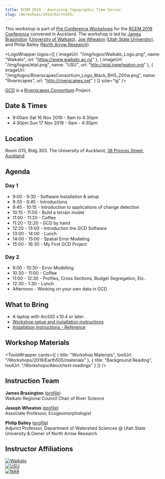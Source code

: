 ```yaml
---
title: RCEM 2019 - Analyzing Topographic Time Series
slug: /Workshops/2019/Earth505/
---
```


This workshop is part of [Pre Conference Workshops](https://www.rcem2019.co.nz/pre-conference-workshop) for the [RCEM 2019 Conference](https://www.rcem2019.co.nz/) convened in Auckland. The workshop is led by [James Brasington](https://www.waikato.ac.nz/staff-profiles/people/jbrasing) ([University of Waikato](https://www.waikato.ac.nz)), [Joe Wheaton](http://joewheaton.org) ([Utah State University](http://qcnr.usu.edu/wats/)), and Philip Bailey ([North Arrow Research](http://northarrowresearch.com)).


<LogoWrapper
  logos={[
    { imageUrl: "/img/logos/Waikato_Logo.png", name: "Waikato", url: "https://www.waikato.ac.nz" },
    { imageUrl: "/img/logos/etal.png", name: "USU", url: "http://etal.joewheaton.org" },
    { imageUrl: "/img/logos/RiverscapesConsortium_Logo_Black_BHS_200w.png", name: "Riverscapes", url: "http://riverscapes.net" }
  ]}
  size="lg"
/>

[GCD](/) is a [Riverscapes Consortium](http://riverscapes.net) Project.
## Date & Times

- 9:00am Sat 16 Nov 2019 - 9am to 4:30pm
- 4:30pm Sun 17 Nov 2019 - 9am - 4:30pm

## Location

Room G15, Bldg 303. The University of Auckland, [38 Princes Street, Auckland](https://www.google.com/maps/place/Department+of+Mathematics+The+University+of+Auckland/@-36.8514752,174.76422,15.82z/data=!4m5!3m4!1s0x6d0d47e37e2da323:0x3814e2ca50f16567!8m2!3d-36.8522366!4d174.768098)

## Agenda

### Day 1

- 9:00 - 9:30 - Software Installation & setup
- 9:30 - 9:45 - Introductions
- 9:45 - 10:15 - Introduction to applications of change detection
- 10:15 - 11:00 - Build a terrain model
- 11:00 - 11:20 - Coffee
- 11:20 - 12:20 - GCD by hand
- 12:20 - 13:00 - Introduction the GCD Software
- 13:00 - 14:00 - Lunch
- 14:00 - 15:00 - Spatial Error Modeling
- 15:00 - 16:30 - My First GCD Project

### Day 2

- 9:00 - 10:30 - Error Modelling
- 10:30 - 11:00 - Coffee
- 11:00 - 12:30 - Profiles, Cross Sections, Budget Segregation, Etc.
- 12:30 - 1:30 - Lunch
- Afternoon - Working on your own data in GCD

## What to Bring

- A laptop with ArcGIS v.10.4 or later.
- [Workshop setup and installation instructions](https://docs.google.com/presentation/d/e/2PACX-1vRlAbaBocPPUfE-aHqKvfsgar2EuV5N9MutZR4_e_40HOykvzRYxygaKLEmq-L3YRljX-KNfduMM_qH/pub?start=false&loop=false&delayms=3000)
- [Installation Instructions - Reference](/Download/install)

## Workshop Materials


<ToolsWrapper
  cards={[
    {
      title: "Workshop Materials",
      toolUrl: "/Workshops/2019/Earth505/materials"
    },
    {
      title: "Background Reading",
      toolUrl: "/Workshops/About/text-readings"
    }
  ]}
/>

## Instruction Team

**James Brasington** ([profile](https://www.waikato.ac.nz/staff-profiles/people/jbrasing))  
Waikato Regional Council Chair of River Science

**Joseph Wheaton** ([profile](https://www.researchgate.net/profile/Joseph_Wheaton))  
Associate Professor, Ecogeomorphologist

**Philip Bailey** ([profile](http://northarrowresearch.com/#people))  
Adjunct Professor, Department of Watershed Sciences @ Utah State University & Owner of North Arrow Research

## Instructor Affiliations

[![Waikato](/img/logos/Waikato_Logo.png)](https://www.waikato.ac.nz)  
[![USU](/img/logos/etal.png)](https://qcnr.usu.edu/wats/index)  
[![NAR](/img/logos/NA_Logo_150pxTall.png)](http://www.anabranchsolutions.com)
